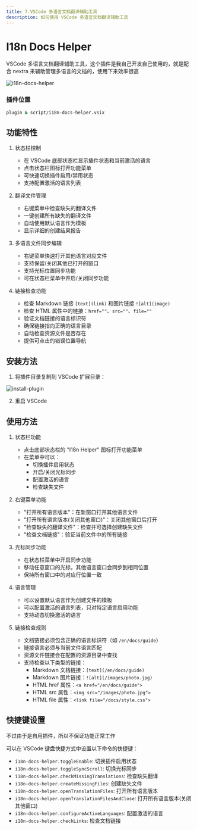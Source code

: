 ```yaml
---
title: 7.VSCode 多语言文档翻译辅助工具
description: 如何使用 VSCode 多语言文档翻译辅助工具
---
```


# I18n Docs Helper

VSCode 多语言文档翻译辅助工具，这个插件是我自己开发自己使用的，就是配合 nextra 来辅助管理多语言的文档的，使用下来效率很高

![i18n-docs-helper](/images/plugin.jpg)

### 插件位置

```bash
plugin & script/i18n-docs-helper.vsix
```


## 功能特性

1. 状态栏控制
   - 在 VSCode 底部状态栏显示插件状态和当前激活的语言
   - 点击状态栏图标打开功能菜单
   - 可快速切换插件启用/禁用状态
   - 支持配置激活的语言列表

2. 翻译文件管理
   - 右键菜单中检查缺失的翻译文件
   - 一键创建所有缺失的翻译文件
   - 自动使用默认语言作为模板
   - 显示详细的创建结果报告

3. 多语言文件同步编辑
   - 右键菜单快速打开其他语言对应文件
   - 支持保留/关闭其他已打开的窗口
   - 支持光标位置同步功能
   - 可在状态栏菜单中开启/关闭同步功能

4. 链接检查功能
   - 检查 Markdown 链接 `[text](link)` 和图片链接 `![alt](image)`
   - 检查 HTML 属性中的链接：`href=""`、`src=""`、`file=""`
   - 验证文档链接的语言标识符
   - 确保链接指向正确的语言目录
   - 自动检查资源文件是否存在
   - 提供可点击的错误位置导航

## 安装方法

1. 将插件目录复制到 VSCode 扩展目录：
   
![install-plugin](/images/install-plugin.png)

2. 重启 VSCode



## 使用方法

1. 状态栏功能
   - 点击底部状态栏的 "I18n Helper" 图标打开功能菜单
   - 在菜单中可以：
     - 切换插件启用状态
     - 开启/关闭光标同步
     - 配置激活的语言
     - 检查缺失文件

2. 右键菜单功能
   - "打开所有语言版本"：在新窗口打开其他语言文件
   - "打开所有语言版本(关闭其他窗口)"：关闭其他窗口后打开
   - "检查缺失的翻译文件"：检查并可选择创建缺失文件
   - "检查文档链接"：验证当前文件中的所有链接

3. 光标同步功能
   - 在状态栏菜单中开启同步功能
   - 移动任意窗口的光标，其他语言窗口会同步到相同位置
   - 保持所有窗口中的对应行位置一致

4. 语言管理
   - 可以设置默认语言作为创建文件的模板
   - 可以配置激活的语言列表，只对特定语言启用功能
   - 支持动态切换激活的语言

5. 链接检查规则
   - 文档链接必须包含正确的语言标识符（如 `/en/docs/guide`）
   - 链接语言必须与当前文件语言匹配
   - 资源文件链接会在配置的资源目录中查找
   - 支持检查以下类型的链接：
     - Markdown 文档链接：`[text](/en/docs/guide)`
     - Markdown 图片链接：`![alt](/images/photo.jpg)`
     - HTML href 属性：`<a href="/en/docs/guide">`
     - HTML src 属性：`<img src="/images/photo.jpg">`
     - HTML file 属性：`<link file="/docs/style.css">`

## 快捷键设置

不过由于是自用插件，所以不保证功能正常工作

可以在 VSCode 键盘快捷方式中设置以下命令的快捷键：
- `i18n-docs-helper.toggleEnable`: 切换插件启用状态
- `i18n-docs-helper.toggleSyncScroll`: 切换光标同步
- `i18n-docs-helper.checkMissingTranslations`: 检查缺失翻译
- `i18n-docs-helper.createMissingFiles`: 创建缺失文件
- `i18n-docs-helper.openTranslationFiles`: 打开所有语言版本
- `i18n-docs-helper.openTranslationFilesAndClose`: 打开所有语言版本(关闭其他窗口)
- `i18n-docs-helper.configureActiveLanguages`: 配置激活的语言
- `i18n-docs-helper.checkLinks`: 检查文档链接
